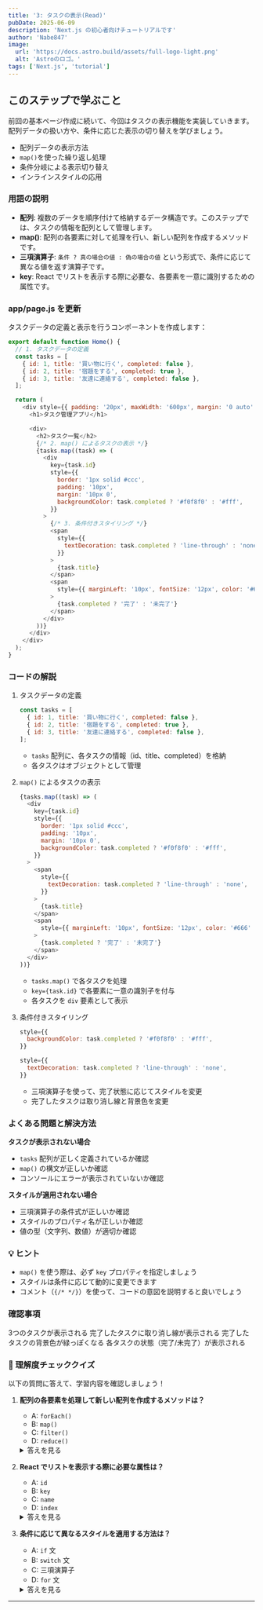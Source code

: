 ```yaml
---
title: '3: タスクの表示(Read)'
pubDate: 2025-06-09
description: 'Next.js の初心者向けチュートリアルです'
author: 'Nabe847'
image:
  url: 'https://docs.astro.build/assets/full-logo-light.png'
  alt: 'Astroのロゴ。'
tags: ['Next.js', 'tutorial']
---
```


## このステップで学ぶこと

前回の基本ページ作成に続いて、今回はタスクの表示機能を実装していきます。配列データの扱い方や、条件に応じた表示の切り替えを学びましょう。

- 配列データの表示方法
- `map()`を使った繰り返し処理
- 条件分岐による表示切り替え
- インラインスタイルの応用

### 用語の説明

- **配列**: 複数のデータを順序付けて格納するデータ構造です。このステップでは、タスクの情報を配列として管理します。
- **map()**: 配列の各要素に対して処理を行い、新しい配列を作成するメソッドです。
- **三項演算子**: `条件 ? 真の場合の値 : 偽の場合の値` という形式で、条件に応じて異なる値を返す演算子です。
- **key**: React でリストを表示する際に必要な、各要素を一意に識別するための属性です。

### app/page.js を更新

タスクデータの定義と表示を行うコンポーネントを作成します：

```javascript
export default function Home() {
  // 1. タスクデータの定義
  const tasks = [
    { id: 1, title: '買い物に行く', completed: false },
    { id: 2, title: '宿題をする', completed: true },
    { id: 3, title: '友達に連絡する', completed: false },
  ];

  return (
    <div style={{ padding: '20px', maxWidth: '600px', margin: '0 auto' }}>
      <h1>タスク管理アプリ</h1>

      <div>
        <h2>タスク一覧</h2>
        {/* 2. map() によるタスクの表示 */}
        {tasks.map((task) => (
          <div
            key={task.id}
            style={{
              border: '1px solid #ccc',
              padding: '10px',
              margin: '10px 0',
              backgroundColor: task.completed ? '#f0f8f0' : '#fff',
            }}
          >
            {/* 3. 条件付きスタイリング */}
            <span
              style={{
                textDecoration: task.completed ? 'line-through' : 'none',
              }}
            >
              {task.title}
            </span>
            <span
              style={{ marginLeft: '10px', fontSize: '12px', color: '#666' }}
            >
              {task.completed ? '完了' : '未完了'}
            </span>
          </div>
        ))}
      </div>
    </div>
  );
}
```

### コードの解説

1. タスクデータの定義
   ```javascript
   const tasks = [
     { id: 1, title: '買い物に行く', completed: false },
     { id: 2, title: '宿題をする', completed: true },
     { id: 3, title: '友達に連絡する', completed: false },
   ];
   ```
   - `tasks` 配列に、各タスクの情報（id、title、completed）を格納
   - 各タスクはオブジェクトとして管理

2. `map()` によるタスクの表示
   ```javascript
   {tasks.map((task) => (
     <div
       key={task.id}
       style={{
         border: '1px solid #ccc',
         padding: '10px',
         margin: '10px 0',
         backgroundColor: task.completed ? '#f0f8f0' : '#fff',
       }}
     >
       <span
         style={{
           textDecoration: task.completed ? 'line-through' : 'none',
         }}
       >
         {task.title}
       </span>
       <span
         style={{ marginLeft: '10px', fontSize: '12px', color: '#666' }}
       >
         {task.completed ? '完了' : '未完了'}
       </span>
     </div>
   ))}
   ```
   - `tasks.map()` で各タスクを処理
   - `key={task.id}` で各要素に一意の識別子を付与
   - 各タスクを `div` 要素として表示

3. 条件付きスタイリング
   ```javascript
   style={{
     backgroundColor: task.completed ? '#f0f8f0' : '#fff',
   }}
   ```
   ```javascript
   style={{
     textDecoration: task.completed ? 'line-through' : 'none',
   }}
   ```
   - 三項演算子を使って、完了状態に応じてスタイルを変更
   - 完了したタスクは取り消し線と背景色を変更

### よくある問題と解決方法

**タスクが表示されない場合**
- `tasks` 配列が正しく定義されているか確認
- `map()` の構文が正しいか確認
- コンソールにエラーが表示されていないか確認

**スタイルが適用されない場合**
- 三項演算子の条件式が正しいか確認
- スタイルのプロパティ名が正しいか確認
- 値の型（文字列、数値）が適切か確認

### 💡 ヒント

- `map()` を使う際は、必ず `key` プロパティを指定しましょう
- スタイルは条件に応じて動的に変更できます
- コメント（`{/* */}`）を使って、コードの意図を説明すると良いでしょう

### 確認事項


<div>
  <ChecklistItem client:load id="step3-point1">
    3つのタスクが表示される
  </ChecklistItem>
  <ChecklistItem client:load id="step3-point2">
    完了したタスクに取り消し線が表示される
  </ChecklistItem>
  <ChecklistItem client:load id="step3-point3">
    完了したタスクの背景色が緑っぽくなる
  </ChecklistItem>
  <ChecklistItem client:load id="step3-point4">
    各タスクの状態（完了/未完了）が表示される
  </ChecklistItem>
</div>

### 🎯 理解度チェッククイズ

以下の質問に答えて、学習内容を確認しましょう！

1. **配列の各要素を処理して新しい配列を作成するメソッドは？**

   - A: `forEach()`
   - B: `map()`
   - C: `filter()`
   - D: `reduce()`

   <details>
   <summary>答えを見る</summary>

   **答え: B: `map()`**
   - `map()` は配列の各要素に対して処理を行い、新しい配列を作成します
   - このステップでは、タスクデータを HTML 要素の配列に変換するために使用しています
   </details>

2. **React でリストを表示する際に必要な属性は？**

   - A: `id`
   - B: `key`
   - C: `name`
   - D: `index`

   <details>
   <summary>答えを見る</summary>

   **答え: B: `key`**
   - `key` は各要素を一意に識別するために必要な属性です
   - React が効率的に DOM を更新するために使用されます
   </details>

3. **条件に応じて異なるスタイルを適用する方法は？**

   - A: `if` 文
   - B: `switch` 文
   - C: 三項演算子
   - D: `for` 文

   <details>
   <summary>答えを見る</summary>

   **答え: C: 三項演算子**
   - 三項演算子（`条件 ? 真の場合の値 : 偽の場合の値`）を使って、条件に応じて異なるスタイルを適用できます
   - このステップでは、タスクの完了状態に応じてスタイルを変更するために使用しています
   </details>

---
